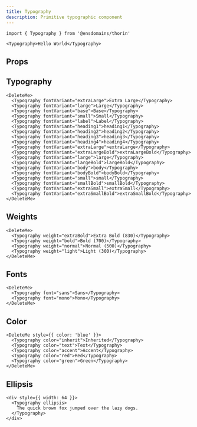 ```yaml
---
title: Typography
description: Primitive typographic component
---
```


```tsx
import { Typography } from '@ensdomains/thorin'
```

```tsx expand=true live=true
<Typography>Hello World</Typography>
```

## Props

<PropsTable sourceLink={sourceLink} types={types} />

## Typography

```tsx live=true
<DeleteMe>
  <Typography fontVariant="extraLarge">Extra Large</Typography>
  <Typography fontVariant="large">Large</Typography>
  <Typography fontVariant="base">Base</Typography>
  <Typography fontVariant="small">Small</Typography>
  <Typography fontVariant="label">Label</Typography>
  <Typography fontVariant="heading1">heading1</Typography>
  <Typography fontVariant="heading2">heading2</Typography>
  <Typography fontVariant="heading3">heading3</Typography>
  <Typography fontVariant="heading4">heading4</Typography>
  <Typography fontVariant="extraLarge">extraLarge</Typography>
  <Typography fontVariant="extraLargeBold">extraLargeBold</Typography>
  <Typography fontVariant="large">large</Typography>
  <Typography fontVariant="largeBold">largeBold</Typography>
  <Typography fontVariant="body">body</Typography>
  <Typography fontVariant="bodyBold">bodyBold</Typography>
  <Typography fontVariant="small">small</Typography>
  <Typography fontVariant="smallBold">smallBold</Typography>
  <Typography fontVariant="extraSmall">extraSmall</Typography>
  <Typography fontVariant="extraSmallBold">extraSmallBold</Typography>
</DeleteMe>
```

## Weights

```tsx live=true
<DeleteMe>
  <Typography weight="extraBold">Extra Bold (830)</Typography>
  <Typography weight="bold">Bold (700)</Typography>
  <Typography weight="normal">Normal (500)</Typography>
  <Typography weight="light">Light (300)</Typography>
</DeleteMe>
```

## Fonts

```tsx live=true
<DeleteMe>
  <Typography font="sans">Sans</Typography>
  <Typography font="mono">Mono</Typography>
</DeleteMe>
```

## Color

```tsx live=true
<DeleteMe style={{ color: 'blue' }}>
  <Typography color="inherit">Inherited</Typography>
  <Typography color="text">Text</Typography>
  <Typography color="accent">Accent</Typography>
  <Typography color="red">Red</Typography>
  <Typography color="green">Green</Typography>
</DeleteMe>
```

## Ellipsis

```tsx live=true
<div style={{ width: 64 }}>
  <Typography ellipsis>
    The quick brown fox jumped over the lazy dogs.
  </Typography>
</div>
```
